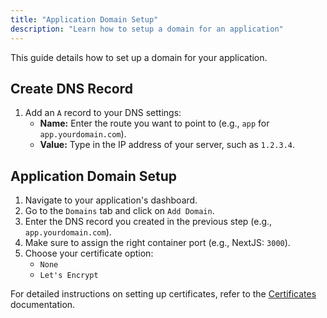 ---
title: "Application Domain Setup"
description: "Learn how to setup a domain for an application"
---

This guide details how to set up a domain for your application.

## Create DNS Record

1. Add an `A` record to your DNS settings:
   - **Name:** Enter the route you want to point to (e.g., `app` for `app.yourdomain.com`).
   - **Value:** Type in the IP address of your server, such as `1.2.3.4`.

## Application Domain Setup

1. Navigate to your application's dashboard.
2. Go to the `Domains` tab and click on `Add Domain`.
3. Enter the DNS record you created in the previous step (e.g., `app.yourdomain.com`).
4. Make sure to assign the right container port (e.g., NextJS: `3000`).
5. Choose your certificate option:
   - `None`
   - `Let's Encrypt`
   

For detailed instructions on setting up certificates, refer to the [Certificates](/docs/core/domain/certificates) documentation.


<ImageZoom  src="/assets/images/application-domain-setup/app-setup-domain.png" width={800} height={630} quality={100} priority alt='home og image' className="rounded-lg" />

